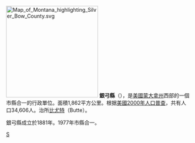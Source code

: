 {{noteTA
|1=zh-hans:县;zh-hk:縣;zh-tw:郡;
}}

[[File:Map_of_Montana_highlighting_Silver_Bow_County.svg|250px]]
'''銀弓縣'''（{{lang-en|Silver Bow County}}），是[[美國|美國]][[蒙大拿州|蒙大拿州]]西部的一個市縣合一的行政單位。面積1,862平方公里。根据[[美國2000年人口普查|美國2000年人口普查]]，共有人口34,606人。治所[[比尤特_(蒙大拿州)|比尤特]]（Butte）。

銀弓縣成立於1881年。1977年市縣合一。
[[Category:蒙大拿州行政區劃|S]]